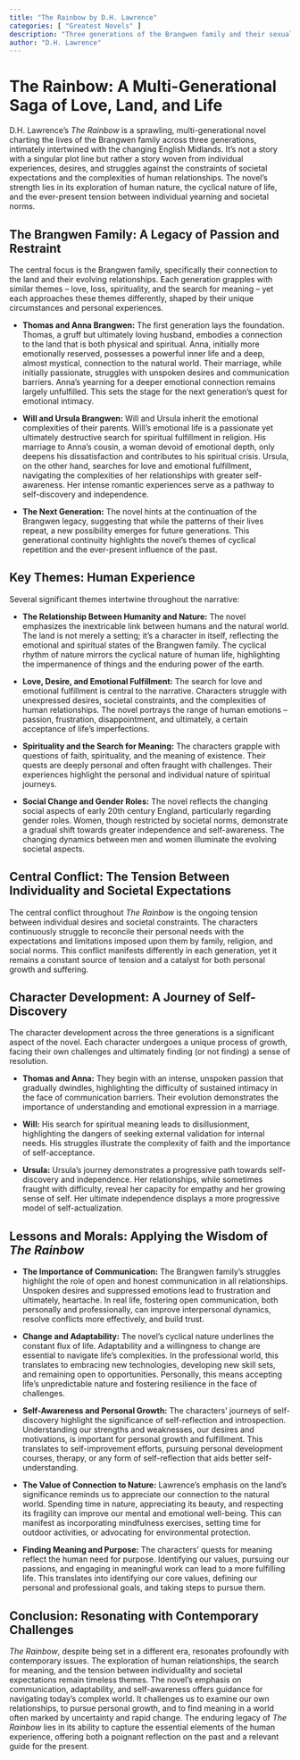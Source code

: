 ```yaml
---
title: "The Rainbow by D.H. Lawrence"
categories: [ "Greatest Novels" ]
description: "Three generations of the Brangwen family and their sexual and emotional relationships."
author: "D.H. Lawrence"
---
```

# The Rainbow: A Multi-Generational Saga of Love, Land, and Life

D.H. Lawrence's *The Rainbow* is a sprawling, multi-generational novel charting the lives of the Brangwen family across three generations, intimately intertwined with the changing English Midlands. It's not a story with a singular plot line but rather a story woven from individual experiences, desires, and struggles against the constraints of societal expectations and the complexities of human relationships. The novel's strength lies in its exploration of human nature, the cyclical nature of life, and the ever-present tension between individual yearning and societal norms.


## The Brangwen Family: A Legacy of Passion and Restraint

The central focus is the Brangwen family, specifically their connection to the land and their evolving relationships.  Each generation grapples with similar themes – love, loss, spirituality, and the search for meaning – yet each approaches these themes differently, shaped by their unique circumstances and personal experiences.

* **Thomas and Anna Brangwen:** The first generation lays the foundation.  Thomas, a gruff but ultimately loving husband, embodies a connection to the land that is both physical and spiritual.  Anna, initially more emotionally reserved, possesses a powerful inner life and a deep, almost mystical, connection to the natural world. Their marriage, while initially passionate, struggles with unspoken desires and communication barriers.  Anna's yearning for a deeper emotional connection remains largely unfulfilled. This sets the stage for the next generation's quest for emotional intimacy.

* **Will and Ursula Brangwen:** Will and Ursula inherit the emotional complexities of their parents. Will's emotional life is a passionate yet ultimately destructive search for spiritual fulfillment in religion. His marriage to Anna's cousin, a woman devoid of emotional depth, only deepens his dissatisfaction and contributes to his spiritual crisis. Ursula, on the other hand, searches for love and emotional fulfillment, navigating the complexities of her relationships with greater self-awareness. Her intense romantic experiences serve as a pathway to self-discovery and independence.

* **The Next Generation:** The novel hints at the continuation of the Brangwen legacy, suggesting that while the patterns of their lives repeat, a new possibility emerges for future generations. This generational continuity highlights the novel's themes of cyclical repetition and the ever-present influence of the past.


## Key Themes: Human Experience

Several significant themes intertwine throughout the narrative:

* **The Relationship Between Humanity and Nature:**  The novel emphasizes the inextricable link between humans and the natural world.  The land is not merely a setting; it's a character in itself, reflecting the emotional and spiritual states of the Brangwen family. The cyclical rhythm of nature mirrors the cyclical nature of human life, highlighting the impermanence of things and the enduring power of the earth.

* **Love, Desire, and Emotional Fulfillment:**  The search for love and emotional fulfillment is central to the narrative.  Characters struggle with unexpressed desires, societal constraints, and the complexities of human relationships.  The novel portrays the range of human emotions – passion, frustration, disappointment, and ultimately, a certain acceptance of life's imperfections.

* **Spirituality and the Search for Meaning:**  The characters grapple with questions of faith, spirituality, and the meaning of existence. Their quests are deeply personal and often fraught with challenges. Their experiences highlight the personal and individual nature of spiritual journeys.

* **Social Change and Gender Roles:** The novel reflects the changing social aspects of early 20th century England, particularly regarding gender roles. Women, though restricted by societal norms, demonstrate a gradual shift towards greater independence and self-awareness. The changing dynamics between men and women illuminate the evolving societal aspects.


## Central Conflict: The Tension Between Individuality and Societal Expectations

The central conflict throughout *The Rainbow* is the ongoing tension between individual desires and societal constraints.  The characters continuously struggle to reconcile their personal needs with the expectations and limitations imposed upon them by family, religion, and social norms.  This conflict manifests differently in each generation, yet it remains a constant source of tension and a catalyst for both personal growth and suffering.


## Character Development: A Journey of Self-Discovery

The character development across the three generations is a significant aspect of the novel.  Each character undergoes a unique process of growth, facing their own challenges and ultimately finding (or not finding) a sense of resolution.  

* **Thomas and Anna:** They begin with an intense, unspoken passion that gradually dwindles, highlighting the difficulty of sustained intimacy in the face of communication barriers. Their evolution demonstrates the importance of understanding and emotional expression in a marriage.

* **Will:** His search for spiritual meaning leads to disillusionment, highlighting the dangers of seeking external validation for internal needs.  His struggles illustrate the complexity of faith and the importance of self-acceptance.

* **Ursula:** Ursula's journey demonstrates a progressive path towards self-discovery and independence.  Her relationships, while sometimes fraught with difficulty, reveal her capacity for empathy and her growing sense of self. Her ultimate independence displays a more progressive model of self-actualization.


## Lessons and Morals: Applying the Wisdom of *The Rainbow*

* **The Importance of Communication:** The Brangwen family's struggles highlight the role of open and honest communication in all relationships. Unspoken desires and suppressed emotions lead to frustration and ultimately, heartache. In real life, fostering open communication, both personally and professionally, can improve interpersonal dynamics, resolve conflicts more effectively, and build trust.

* **Change and Adaptability:** The novel's cyclical nature underlines the constant flux of life. Adaptability and a willingness to change are essential to navigate life's complexities. In the professional world, this translates to embracing new technologies, developing new skill sets, and remaining open to opportunities. Personally, this means accepting life's unpredictable nature and fostering resilience in the face of challenges.

* **Self-Awareness and Personal Growth:** The characters' journeys of self-discovery highlight the significance of self-reflection and introspection. Understanding our strengths and weaknesses, our desires and motivations, is important for personal growth and fulfillment. This translates to self-improvement efforts, pursuing personal development courses, therapy, or any form of self-reflection that aids better self-understanding.

* **The Value of Connection to Nature:** Lawrence’s emphasis on the land's significance reminds us to appreciate our connection to the natural world. Spending time in nature, appreciating its beauty, and respecting its fragility can improve our mental and emotional well-being. This can manifest as incorporating mindfulness exercises, setting time for outdoor activities, or advocating for environmental protection.

* **Finding Meaning and Purpose:** The characters' quests for meaning reflect the human need for purpose.  Identifying our values, pursuing our passions, and engaging in meaningful work can lead to a more fulfilling life.  This translates into identifying our core values, defining our personal and professional goals, and taking steps to pursue them.


## Conclusion: Resonating with Contemporary Challenges

*The Rainbow*, despite being set in a different era, resonates profoundly with contemporary issues. The exploration of human relationships, the search for meaning, and the tension between individuality and societal expectations remain timeless themes. The novel's emphasis on communication, adaptability, and self-awareness offers guidance for navigating today's complex world. It challenges us to examine our own relationships, to pursue personal growth, and to find meaning in a world often marked by uncertainty and rapid change.  The enduring legacy of *The Rainbow* lies in its ability to capture the essential elements of the human experience, offering both a poignant reflection on the past and a relevant guide for the present.

